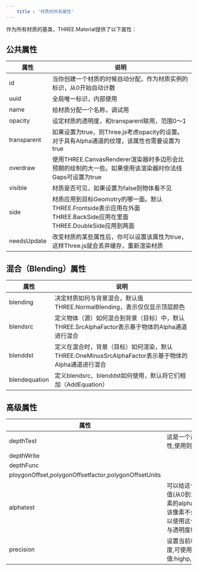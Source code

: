 ```yaml
---
    title : '材质的共有属性'
---
```


作为所有材质的基类，THREE.Material提供了以下属性：

## 公共属性

|属性|说明|
|---|---|
|id|当你创建一个材质的时候自动分配，作为材质实例的标识，从0开始自动计数|
|uuid|全局唯一标识，内部使用|
|name|给材质分配一个名称，调试用|
|opacity|设定材质的透明度，和transparent联用，范围0～1|
|transparent|如果设置为true，则Three.js考虑opacity的设置。对于具有Alpha通道的纹理，该属性也需要设置为true|
|overdraw|使用THREE.CanvasRenderer渲染器时多边形会比预期的绘制的大一些。如果使用该渲染器时你法线Gaps可设置为true|
|visible|材质是否可见，如果设置为false则物体看不见|
|side|材质应用到目标Geomotry的哪一面。默认THREE.Frontside表示应用在外面<br/>THREE.BackSide应用在里面<br/>THREE.DoubleSide应用到两面
|needsUpdate|改变材质的某些属性后，你可以设置该属性为true，这样Three.js就会丢弃缓存，重新渲染材质|

## 混合（Blending）属性

|属性|说明|
|---|---|
|blending|决定材质如何与背景混合，默认值THREE.NormalBlending，表示仅仅显示顶层颜色|
|blendsrc|定义物体（源）如何混合到背景（目标）中，默认THREE.SrcAlphaFactor表示基于物体的Alpha通道进行混合|
|blenddst|定义在混合时，背景（目标）如何渲染，默认THREE.OneMinusSrcAlphaFactor表示基于物体的Alpha通道进行混合|
|blendequation|定义blendsrc、blenddst如何使用，默认将它们相加（AddEquation）|

## 高级属性

|属性|说明|
|---|---|
|depthTest|这是一个高级WebGL属性,使用则会个|
|depthWrite||
|depthFunc||
|ploygonOffset,polygonOffsetfactor,polygonOffsetUnits||
|alphatest|可以给这个属性指定一个值(从0到1).如果某个像素的alpha值小于值,那么该像素不会显示出来.可以使用这个属性移除一些与透明度相关的毛边|
|precision|设置当前材质的计算精度,可使用WebGL参数值:highp,mediump,lowp|
